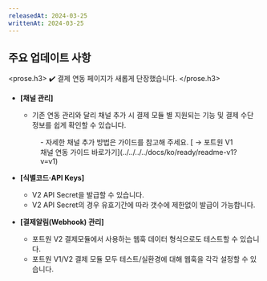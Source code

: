 ```yaml
---
releasedAt: 2024-03-25
writtenAt: 2024-03-25
---
```



## 주요 업데이트 사항

<prose.h3>
  ✔️ 결제 연동 페이지가 새롭게 단장했습니다.
</prose.h3>

- **[채널 관리]**
  - 기존 연동 관리와 달리 채널 추가 시 결제 모듈 별 지원되는 기능 및 결제 수단 정보를 쉽게 확인할 수 있습니다.
  <Figure src={image1} />
  - 자세한 채널 추가 방법은 가이드를 참고해 주세요. [ → 포트원 V1 채널 연동 가이드 바로가기](../../../../docs/ko/ready/readme-v1?v=v1)

- **[식별코드·API Keys]**
  - V2 API Secret을 발급할 수 있습니다.
  - V2 API Secret의 경우 유효기간에 따라 갯수에 제한없이 발급이 가능합니다.
  <Figure src={image2} />

- **[결제알림(Webhook) 관리]**
  - 포트원 V2 결제모듈에서 사용하는 웹훅 데이터 형식으로도 테스트할 수 있습니다.
  - 포트원 V1/V2 결제 모듈 모두 테스트/실환경에 대해 웹훅을 각각 설정할 수 있습니다.
  <Figure src={image3} />
